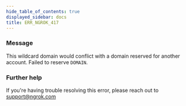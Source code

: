 ```yaml
---
hide_table_of_contents: true
displayed_sidebar: docs
title: ERR_NGROK_417
---
```


### Message

This wildcard domain would conflict with a domain reserved for another account. Failed to reserve `DOMAIN`.

### Further help

If you're having trouble resolving this error, please reach out to [support@ngrok.com](mailto:support@ngrok.com?subject=Help%20with%20ERR_NGROK_417)
